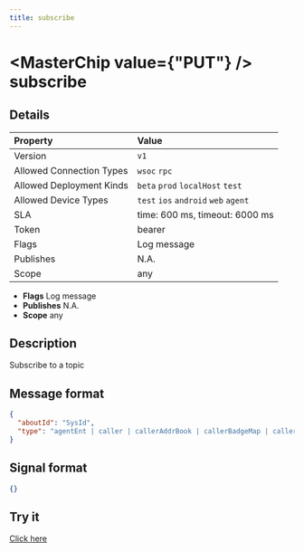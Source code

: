 ```yaml
---
title: subscribe
---
```



# <MasterChip value={"PUT"} /> subscribe

## Details

| Property | Value | 
| :--- | :--- | 
| Version | `v1` |
| Allowed Connection Types | `wsoc` `rpc`  |
| Allowed Deployment Kinds | `beta` `prod` `localHost` `test`  |
| Allowed Device Types | `test` `ios` `android` `web` `agent`  |
| SLA | time: 600 ms, timeout: 6000 ms |
| Token | bearer |
| Flags | Log message |
| Publishes | N.A. |
| Scope | any |


- **Flags** Log message
- **Publishes** N.A.
- **Scope** any


## Description

Subscribe to a topic

## Message format

```json
{
  "aboutId": "SysId",
  "type": "agentEnt | caller | callerAddrBook | callerBadgeMap | callerDeviceList | callerEnt | callerRecentList | callerStarMessageList | callerStudioAdmin | entAvatarAdmin | entAvatarUser | formComment | formResult | groupActionList | groupAvatar | groupInfo | groupTyping | mediaList | messageClearChat | messageLast | messageNew | messageProps | messageReceiptsChanged | messageRemoveForEveryone | messageRemoveForMe | pluginApiRequest | spreadsheet | spreadsheetRowAutomation | spreadsheetRowExpiry | storeItem | storeItemAvatar | studioAdminBook | studioAdminEditLock | studioEnt | studioEntAddrBook | studioEntDeploy | studioEntFollowerList | studioPlugin | studioPluginAvatar | userAvatar | userCommonGroupList | userLastOnline | userTyping"
}
```

## Signal format

```json
{}
```

## Try it

[Click here](https://web.neome.ai/api?path=home_main_subscribe)

